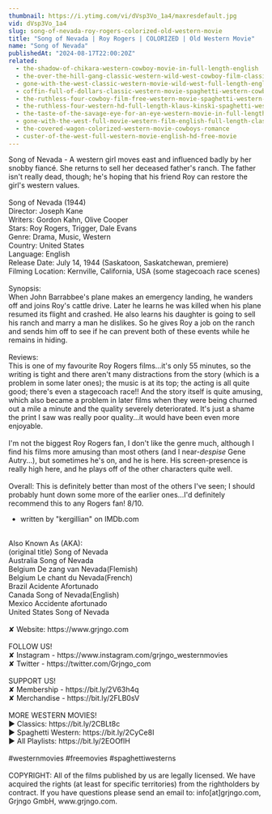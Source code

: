 ```yaml
---
thumbnail: https://i.ytimg.com/vi/dVsp3Vo_1a4/maxresdefault.jpg
vid: dVsp3Vo_1a4
slug: song-of-nevada-roy-rogers-colorized-old-western-movie
title: "Song of Nevada | Roy Rogers | COLORIZED | Old Western Movie"
name: "Song of Nevada"
publishedAt: "2024-08-17T22:00:20Z"
related:
  - the-shadow-of-chikara-western-cowboy-movie-in-full-length-english
  - the-over-the-hill-gang-classic-western-wild-west-cowboy-film-classic-westerns-english
  - gone-with-the-west-classic-western-movie-wild-west-full-length-english
  - coffin-full-of-dollars-classic-western-movie-spaghetti-western-cowboys-full-movies
  - the-ruthless-four-cowboy-film-free-western-movie-spaghetti-western-english
  - the-ruthless-four-western-hd-full-length-klaus-kinski-spaghetti-western-full-movie
  - the-taste-of-the-savage-eye-for-an-eye-western-movie-in-full-length-english-free-feature-film
  - gone-with-the-west-full-movie-western-film-english-full-length-classic-movie-watchfree
  - the-covered-wagon-colorized-western-movie-cowboys-romance
  - custer-of-the-west-full-western-movie-english-hd-free-movie
---
```


Song of Nevada - A western girl moves east and influenced badly by her snobby fiancé. She returns to sell her deceased father's ranch. The father isn't really dead, though; he's hoping that his friend Roy can restore the girl's western values.<br />
<br />
Song of Nevada (1944)<br />
Director: Joseph Kane<br />
Writers: Gordon Kahn, Olive Cooper<br />
Stars: Roy Rogers, Trigger, Dale Evans<br />
Genre: Drama, Music, Western<br />
Country: United States<br />
Language: English<br />
Release Date: July 14, 1944 (Saskatoon, Saskatchewan, premiere)<br />
Filming Location: Kernville, California, USA (some stagecoach race scenes)<br />
<br />
Synopsis:<br />
When John Barrabbee's plane makes an emergency landing, he wanders off and joins Roy's cattle drive. Later he learns he was killed when his plane resumed its flight and crashed. He also learns his daughter is going to sell his ranch and marry a man he dislikes. So he gives Roy a job on the ranch and sends him off to see if he can prevent both of these events while he remains in hiding.<br />
<br />
Reviews:<br />
This is one of my favourite Roy Rogers films...it's only 55 minutes, so the writing is tight and there aren't many distractions from the story (which is a problem in some later ones); the music is at its top; the acting is all quite good; there's even a stagecoach race!! And the story itself is quite amusing, which also became a problem in later films when they were being churned out a mile a minute and the quality severely deteriorated. It's just a shame the print I saw was really poor quality...it would have been even more enjoyable.<br />
<br />
I'm not the biggest Roy Rogers fan, I don't like the genre much, although I find his films more amusing than most others (and I near-*despise* Gene Autry...), but sometimes he's on, and he is here. His screen-presence is really high here, and he plays off of the other characters quite well.<br />
<br />
Overall: This is definitely better than most of the others I've seen; I should probably hunt down some more of the earlier ones...I'd definitely recommend this to any Rogers fan! 8/10.<br />
- written by "kergillian" on IMDb.com<br />
<br />
Also Known As (AKA):<br />
(original title) Song of Nevada<br />
Australia Song of Nevada<br />
Belgium De zang van Nevada(Flemish)<br />
Belgium Le chant du Nevada(French)<br />
Brazil Acidente Afortunado<br />
Canada Song of Nevada(English)<br />
Mexico Accidente afortunado<br />
United States Song of Nevada<br />
<br />
✘ Website: https://www.grjngo.com<br />
<br />
FOLLOW US!<br />
✘ Instagram - https://www.instagram.com/grjngo_westernmovies<br />
✘ Twitter - https://twitter.com/Grjngo_com<br />
<br />
SUPPORT US!<br />
✘ Membership - https://bit.ly/2V63h4q<br />
✘ Merchandise - https://bit.ly/2FLB0sV<br />
<br />
MORE WESTERN MOVIES! <br />
► Classics: https://bit.ly/2CBLt8c <br />
► Spaghetti Western: https://bit.ly/2CyCe8I <br />
► All Playlists: https://bit.ly/2EOOfIH <br />
<br />
#westernmovies #freemovies #spaghettiwesterns<br />
<br />
COPYRIGHT: All of the films published by us are legally licensed. We have acquired the rights (at least for specific territories) from the rightholders by contract. If you have questions please send an email to: info[at]grjngo.com, Grjngo GmbH, www.grjngo.com.